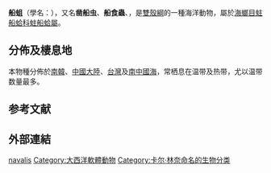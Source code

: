 {{noteTA
|T=zh-cn:船蛆
|1=zh-cn:船蛆
}}
{{Speciesbox
 | image = Shipworm.jpg
 | image_width = 250px
 | taxon = Teredo navalis
 | authority = Linnaeus, 1758
}}

'''船蛆'''（學名：''{{lang|la|Teredo navalis}}''），又名'''凿船虫'''、'''船食蟲'''、'''{{lang|ja|船喰虫}}'''，是[[雙殼綱|雙殼綱]]的一種海洋動物，屬於[[海螂目|海螂目]][[蛀船蛤科|蛀船蛤科]][[蛀船蛤屬|蛀船蛤屬]]{{r|shell_2810}}。

==分佈及棲息地==
本物種分佈於[[南韓|南韓]]{{r|shell_2810|shelldoc_720090224017}}、[[中國大陸|中國大陸]]{{r|shell_2810|shelldoc_420090220072|zgdwz}}、[[台灣|台灣]]{{r|shell_2810|shelldoc_200065|shelldoc_320090219045}}及[[南中國海|南中國海]]{{r|shell_2810}}，常栖息在温带及热带，尤以温带数量最多{{r|shell_2810}}。

==参考文献==
{{reflist|refs=
<ref name="shell_2810">{{cite web
 |url=http://shell.sinica.edu.tw/chinese/shellbase_detail.php?science_no=2810
 |title=国际贝库：船蛆|publisher=台湾贝类资料库
 |access-date=2009-08-11 |language=zh-hans }}</ref>
<ref name="shelldoc_200065">{{shelldoc_200065}}</ref>
<ref name="shelldoc_320090219045">{{shelldoc_320090219045}}</ref>
<ref name="shelldoc_420090220072">{{shelldoc_420090220072}}</ref>
<ref name="shelldoc_720090224017">{{shelldoc_720090224017}}</ref>
<ref name="zgdwz">{{中國動物志/W06}}</ref>
}}

==外部連結==
{{Taxonbar}}
[[Category:蛀船蛤屬|navalis]]
[[Category:大西洋軟體動物|Category:大西洋軟體動物]]
[[Category:卡尔·林奈命名的生物分类|Category:卡尔·林奈命名的生物分类]]